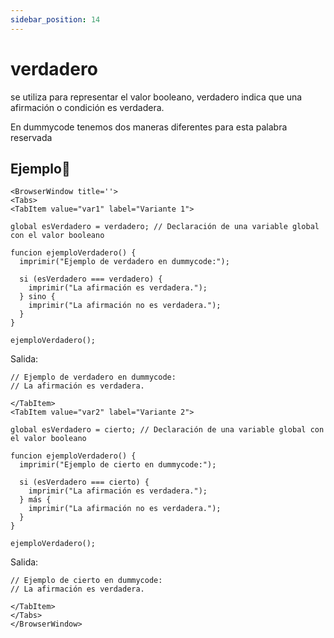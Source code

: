 ```yaml
---
sidebar_position: 14
---
```



# verdadero
se utiliza para representar el valor booleano, verdadero indica que una afirmación o condición es verdadera.

En dummycode tenemos dos maneras diferentes para esta palabra reservada
## Ejemplo📝

```mdx-code-block
<BrowserWindow title=''>
<Tabs>
<TabItem value="var1" label="Variante 1">
```

```dummy
global esVerdadero = verdadero; // Declaración de una variable global con el valor booleano

funcion ejemploVerdadero() {
  imprimir("Ejemplo de verdadero en dummycode:");

  si (esVerdadero === verdadero) {
    imprimir("La afirmación es verdadera.");
  } sino {
    imprimir("La afirmación no es verdadera.");
  }
}

ejemploVerdadero();
```
Salida:

```dummy
// Ejemplo de verdadero en dummycode:
// La afirmación es verdadera.
```

```mdx-code-block
</TabItem>
<TabItem value="var2" label="Variante 2">
```
```dummy
global esVerdadero = cierto; // Declaración de una variable global con el valor booleano

funcion ejemploVerdadero() {
  imprimir("Ejemplo de cierto en dummycode:");

  si (esVerdadero === cierto) {
    imprimir("La afirmación es verdadera.");
  } más {
    imprimir("La afirmación no es verdadera.");
  }
}

ejemploVerdadero();
```
Salida:
```dummy
// Ejemplo de cierto en dummycode:
// La afirmación es verdadera.
```

```mdx-code-block
</TabItem>
</Tabs>
</BrowserWindow>
```